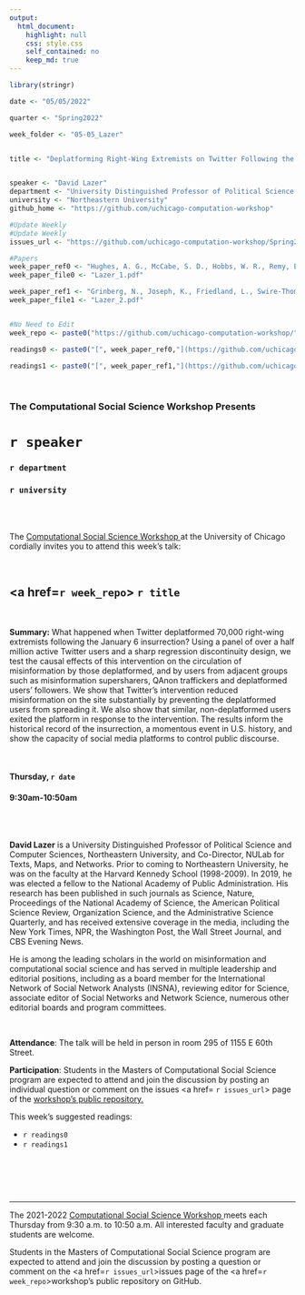 ```yaml
---
output:
  html_document:
    highlight: null
    css: style.css
    self_contained: no
    keep_md: true
---
```


```r
library(stringr)

date <- "05/05/2022"

quarter <- "Spring2022"

week_folder <- "05-05_Lazer"


title <- "Deplatforming Right-Wing Extremists on Twitter Following the January 6th Insurrection"


speaker <- "David Lazer"
department <- "University Distinguished Professor of Political Science and Computer Sciences"
university <- "Northeastern University"
github_home <- "https://github.com/uchicago-computation-workshop"

#Update Weekly
#Update Weekly
issues_url <- "https://github.com/uchicago-computation-workshop/Spring2022/issues/6"

#Papers
week_paper_ref0 <- "Hughes, A. G., McCabe, S. D., Hobbs, W. R., Remy, E., Shah, S., & Lazer, D. M. (2021). Using administrative records and survey data to construct samples of Tweeters and Tweets. Public Opinion Quarterly, 85(S1), 323-346."
week_paper_file0 <- "Lazer_1.pdf"

week_paper_ref1 <- "Grinberg, N., Joseph, K., Friedland, L., Swire-Thompson, B., & Lazer, D. (2019). Fake news on Twitter during the 2016 US presidential election. Science, 363(6425), 374-378."
week_paper_file1 <- "Lazer_2.pdf"


#No Need to Edit
week_repo <- paste0("https://github.com/uchicago-computation-workshop/",quarter,"/tree/master/",week_folder)

readings0 <- paste0("[", week_paper_ref0,"](https://github.com/uchicago-computation-workshop/",quarter,"/blob/master/", week_folder,"/",week_paper_file0,")")

readings1 <- paste0("[", week_paper_ref1,"](https://github.com/uchicago-computation-workshop/",quarter,"/blob/master/", week_folder,"/",week_paper_file1,")")

```



<br>

<h3 class=pfblock-header> The Computational Social Science Workshop Presents </h3>

<h1 class=pfblock-header3> `r speaker`</h1>
<h3 class=pfblock-header3> `r department` </h3>
<h3 class=pfblock-header3> `r university` </h3>

<br><br>



<p class=pfblock-header3>The <a href="https://macss.uchicago.edu/content/computation-workshop"> Computational Social Science Workshop </a> at the University of Chicago cordially invites you to attend this week's talk:</p>



<br>

<div class=pfblock-header3>
<h2 class=pfblock-header>
  <a href=`r week_repo`> `r title` </a>
</h2>

<br>
</div>



<p class=footertext2>

**Summary:** What happened when Twitter deplatformed 70,000 right-wing extremists following the January 6 insurrection? Using a panel of over a half million active Twitter users and a sharp regression discontinuity design, we test the causal effects of this intervention on the circulation of misinformation by those deplatformed, and by users from adjacent groups such as misinformation supersharers, QAnon traffickers and deplatformed users’ followers. We show that Twitter's intervention reduced misinformation on the site substantially by preventing the deplatformed users from spreading it. We also show that similar, non-deplatformed users exited the platform in response to the intervention. The results inform the historical record of the insurrection, a momentous event in U.S. history, and show the capacity of social media platforms to control public discourse.

</p>

<br>

<h4 class=pfblock-header3> Thursday, `r date` </h4>
<h4 class=pfblock-header3> 9:30am-10:50am </h4>

<br><br>

<p class=footertext2>

**David Lazer** is a University Distinguished Professor of Political Science and Computer Sciences, Northeastern University, and Co-Director, NULab for Texts, Maps, and Networks. Prior to coming to Northeastern University, he was on the faculty at the Harvard Kennedy School (1998-2009). In 2019, he was elected a fellow to the National Academy of Public Administration. His research has been published in such journals as Science, Nature, Proceedings of the National Academy of Science, the American Political Science Review, Organization Science, and the Administrative Science Quarterly, and has received extensive coverage in the media, including the New York Times, NPR, the Washington Post, the Wall Street Journal, and CBS Evening News.

He is among the leading scholars in the world on misinformation and computational social science and has served in multiple leadership and editorial positions, including as a board member for the International Network of Social Network Analysts (INSNA), reviewing editor for Science, associate editor of Social Networks and Network Science, numerous other editorial boards and program committees.


</p>

<br>

<p class=footertext2>

**Attendance**: The talk will be held in person in room 295 of 1155 E 60th Street.

</p>

<p class=footertext2>

**Participation**: Students in the Masters of Computational Social Science program are expected to attend and join the discussion by posting an individual question or comment on the issues <a href= `r issues_url`> page </a> of the <a href="https://github.com/uchicago-computation-workshop"> workshop's public repository.</a>

This week's suggested readings:

- `r readings0`
- `r readings1`

<br>

<br><br>

---

<p class=footertext> The 2021-2022 <a href="https://macss.uchicago.edu/content/computation-workshop"> Computational Social Science Workshop </a> meets each Thursday from 9:30 a.m. to 10:50 a.m. All interested faculty and graduate students are welcome.</p>

<p class=footertext>Students in the Masters of Computational Social Science program are expected to attend and join the discussion by posting a question or comment on the <a href=`r issues_url`>issues page</a> of the <a href=`r week_repo`>workshop's public repository on GitHub.</a></p>

